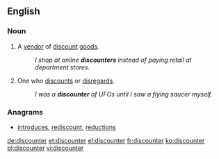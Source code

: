 {{also|Discounter}}
==English==

===Noun===
{{en-noun}}

# A [[vendor]] of [[discount#Adjective|discount]] [[goods]].
#:''I shop at online '''discounters''' instead of paying retail at department stores.''
# One who [[discount#Verb|discount]]s or [[disregard]]s.
#:''I was a '''discounter''' of UFOs until I saw a flying saucer myself.''

===Anagrams===
* [[introduces#English|introduces]], [[rediscount#English|rediscount]], [[reductions#English|reductions]]

[[de:discounter]]
[[et:discounter]]
[[el:discounter]]
[[fr:discounter]]
[[ko:discounter]]
[[pl:discounter]]
[[vi:discounter]]